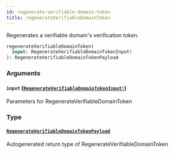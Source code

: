 ```yaml
---
id: regenerate-verifiable-domain-token
title: regenerateVerifiableDomainToken
---
```


Regenerates a verifiable domain's verification token.

```graphql
regenerateVerifiableDomainToken(
  input: RegenerateVerifiableDomainTokenInput!
): RegenerateVerifiableDomainTokenPayload

```

### Arguments

#### `input` ([`RegenerateVerifiableDomainTokenInput!`](/docs/api/inputs/regenerate-verifiable-domain-token-input))

Parameters for RegenerateVerifiableDomainToken

### Type

#### [`RegenerateVerifiableDomainTokenPayload`](/docs/api/objects/regenerate-verifiable-domain-token-payload)

Autogenerated return type of RegenerateVerifiableDomainToken
